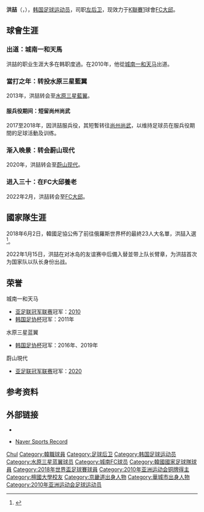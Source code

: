 {{noteTA|G1=Football|G2=KLeague}}
{{Infobox football biography
| name           = 洪喆<br/><small>홍철</small>
| image          = 
| fullname = Hong Chul
| birth_date     = {{birth date and age|1990|9|17|df=y}}
| birth_place    = {{KOR}}[[京畿道|京畿道]][[華城市|華城市]]
| height         = {{convert|1.76|m|ftin|0|abbr=on}}
| currentclub    = [[FC大邱|FC大邱]]
| clubnumber     = 33
| position       = [[后卫_(足球)|左后卫]]
| youthyears1    = 2009
| youthclubs1    = [[檀國大學|檀國大學]]
| years1 = 2010–2012 | clubs1 = [[城南一和天马|城南一和天马]]   | caps1 = 68  | goals1 = 6
| years2 = 2013–2020 | clubs2 = [[水原三星蓝翼|水原三星蓝翼]] | caps2 =  145  | goals2 = 3
| years3 = 2017–2018
| clubs3 = → [[尚州尚武|尚州尚武]] (服役)
| caps3 = 49
| goals3 = 2
| years4 = 2020–2022
| clubs4 = [[蔚山現代|蔚山現代]]
| caps4 = 34
| goals4 = 1
| years5 = 2022-
| clubs5 = [[FC大邱|FC大邱]]
| caps5 = 9
| goals5 = 0
| nationalyears1 = 2009        | nationalteam1  = 韩国U20
| nationalcaps1  =   2 | nationalgoals1 = 0
| nationalyears2 = 2010–2012 | nationalteam2  = 韩国U23
| nationalcaps2  =  12 | nationalgoals2 = 1
| nationalyears3 = 2011– | nationalteam3  = [[韩国国家足球队|韩国]] 
| nationalcaps3  =  42  | nationalgoals3 = 0
| pcupdate       = 2022年5月29日
| ntupdate       = 2022年6月6日
}}

'''洪喆'''（{{lang-ko|홍철／洪喆}}，{{bd|1990年|9月17日|}}），[[韩国|韩国]][[足球运动员|足球运动员]]，司职[[后卫_(足球)|左后卫]]，现效力于[[K聯賽1|K聯賽1]]球會[[FC大邱|FC大邱]]。

== 球會生涯 ==
=== 出道：城南一和天馬 ===
洪喆的职业生涯大多在韩职度過。在2010年，他從[[城南一和天马|城南一和天马]]出道。

=== 當打之年：转投水原三星藍翼 ===
2013年，洪喆转会至[[水原三星藍翼|水原三星藍翼]]。

==== 服兵役期间：短留尚州尚武 ====
2017至2018年，因洪喆服兵役，其短暫转往[[尚州尚武|尚州尚武]]，以维持足球员在服兵役期間的足球活動及训练。

=== 渐入晚景：转会蔚山现代 ===
2020年，洪喆转会至[[蔚山现代|蔚山现代]]。

=== 进入三十：在FC大邱養老 ===
2022年2月，洪喆转会至[[FC大邱|FC大邱]]。

==國家隊生涯==
2018年6月2日，韓國足協公佈了前往俄羅斯世界杯的最終23人大名單，洪喆入選
<ref>{{Cite web|url=https://udn.com/news/story/12112/3176269|title=世足／韓國公布23人名單 英超熱刺球星領銜|date=2018-06-02|accessdate=2018-06-25|publisher=聯合新聞|archive-date=2019-09-10|archive-url=https://web.archive.org/web/20190910173533/https://udn.com/news/story/12112/3176269|dead-url=no}}</ref>。

2022年1月15日，洪喆在对冰岛的友谊赛中后備入替並带上队长臂章，为洪喆首次为国家队以队长身份出战。

== 荣誉 ==
;城南一和天马
* [[亚足联冠军联赛|亚足联冠军联赛]]冠军：[[2010年亞足聯冠軍聯賽|2010]]
* [[韩国足协杯|韩国足协杯]]冠军：2011年

;水原三星蓝翼
* [[韩国足协杯|韩国足协杯]]冠军：2016年、2019年

;蔚山現代
* [[亚足联冠军联赛|亚足联冠军联赛]]冠军：[[2020年亞足聯冠軍聯賽|2020]]

== 参考资料 ==
{{reflist}}

== 外部链接 ==
* {{K League player|20100014}}
* {{ko icon}} [http://news.naver.com/sports/index.nhn?category=k_league&ctg=team_info&mod=lst&tab=player&pos=DF&pcode=2010014 Naver Sports Record]

{{2018年世界盃足球賽南韓參賽名單}}
{{2019年亞洲盃足球賽南韓參賽名單}}

{{Authority control}}
{{DEFAULTSORT:Hong, Chul}}
[[Category:洪姓|Chul]]
[[Category:韓職球員|Category:韓職球員]]
[[Category:足球后卫|Category:足球后卫]]
[[Category:韩国足球运动员|Category:韩国足球运动员]]
[[Category:水原三星蓝翼球员|Category:水原三星蓝翼球员]]
[[Category:城南FC球员|Category:城南FC球员]]
[[Category:韓國國家足球隊球員|Category:韓國國家足球隊球員]]
[[Category:2018年世界盃足球賽球員|Category:2018年世界盃足球賽球員]]
[[Category:2010年亚洲运动会铜牌得主|Category:2010年亚洲运动会铜牌得主]]
[[Category:檀國大學校友|Category:檀國大學校友]]
[[Category:京畿道出身人物|Category:京畿道出身人物]]
[[Category:華城市出身人物|Category:華城市出身人物]]
[[Category:2010年亚洲运动会足球运动员|Category:2010年亚洲运动会足球运动员]]